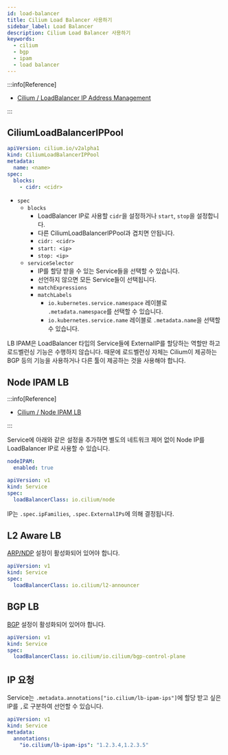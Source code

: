 ```yaml
---
id: load-balancer
title: Cilium Load Balancer 사용하기
sidebar_label: Load Balancer
description: Cilium Load Balancer 사용하기
keywords:
  - cilium
  - bgp
  - ipam
  - load balancer
---
```


:::info[Reference]

- [Cilium / LoadBalancer IP Address Management](https://docs.cilium.io/en/stable/network/lb-ipam/)

:::

## CiliumLoadBalancerIPPool

```yaml
apiVersion: cilium.io/v2alpha1
kind: CiliumLoadBalancerIPPool
metadata:
  name: <name>
spec:
  blocks:
    - cidr: <cidr>
```

- `spec`
  - `blocks`
    - LoadBalancer IP로 사용할 `cidr`을 설정하거나 `start`, `stop`을 설정합니다.
    - 다른 CiliumLoadBalancerIPPool과 겹치면 안됩니다.
    - `cidr: <cidr>`
    - `start: <ip>`
    - `stop: <ip>`
  - `serviceSelector`
    - IP를 할당 받을 수 있는 Service들을 선택할 수 있습니다.
    - 선언하지 않으면 모든 Service들이 선택됩니다.
    - `matchExpressions`
    - `matchLabels`
      - `io.kubernetes.service.namespace` 레이블로 `.metadata.namespace`를 선택할 수 있습니다.
      - `io.kubernetes.service.name` 레이블로 `.metadata.name`을 선택할 수 있습니다.

LB IPAM은 LoadBalancer 타입의 Service들에 ExternalIP를 할당하는 역할만 하고 로드벨런싱 기능은 수행하지 않습니다. 때문에 로드벨런싱 자체는 Cilium이 제공하는 BGP 등의 기능을 사용하거나 다른 툴이 제공하는 것을 사용해야 합니다.

## Node IPAM LB

:::info[Reference]

- [Cilium / Node IPAM LB](https://docs.cilium.io/en/stable/network/node-ipam/)

:::

Service에 아래와 같은 설정을 추가하면 별도의 네트워크 제어 없이 Node IP를 LoadBalancer IP로 사용할 수 있습니다.

```yaml title="cilium-values.yaml"
nodeIPAM:
  enabled: true
```

```yaml
apiVersion: v1
kind: Service
spec:
  loadBalancerClass: io.cilium/node
```

IP는 `.spec.ipFamilies`, `.spec.ExternalIPs`에 의해 결정됩니다.

## L2 Aware LB

[ARP/NDP](/docs/mlops/network/cilium/arp) 설정이 활성화되어 있어야 합니다.

```yaml
apiVersion: v1
kind: Service
spec:
  loadBalancerClass: io.cilium/l2-announcer
```

## BGP LB

[BGP](/docs/mlops/network/cilium/bgp) 설정이 활성화되어 있어야 합니다.

```yaml
apiVersion: v1
kind: Service
spec:
  loadBalancerClass: io.cilium/io.cilium/bgp-control-plane
```

## IP 요청

Service는 `.metadata.annotations["io.cilium/lb-ipam-ips"]`에 할당 받고 싶은 IP를 `,`로 구분하여 선언할 수 있습니다.

```yaml
apiVersion: v1
kind: Service
metadata:
  annotations:
    "io.cilium/lb-ipam-ips": "1.2.3.4,1.2.3.5"
```
